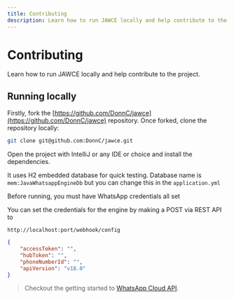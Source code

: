 ```yaml
---
title: Contributing
description: Learn how to run JAWCE locally and help contribute to the project.
---
```


# Contributing

Learn how to run JAWCE locally and help contribute to the project.

## Running locally

Firstly, fork the [https://github.com/DonnC/jawce](https://github.com/DonnC/jawce) repository.
Once forked, clone the repository locally:

```bash
git clone git@github.com:DonnC/jawce.git
```

Open the project with IntelliJ or any IDE or choice and install the dependencies.

It uses H2 embedded database for quick testing. Database name is `mem:JavaWhatsappEngineDb` but you can change this in the `application.yml`


Before running, you must have WhatsApp credentials all set

You can set the credentials for the engine by making a POST via REST API to

`http://localhost:port/webhook/config`

```json
{
    "accessToken": "",
    "hubToken": "",
    "phoneNumberId": "",
    "apiVersion": "v18.0"
}
```

> Checkout the getting started to [WhatsApp Cloud API](https://developers.facebook.com/docs/whatsapp/cloud-api/get-started/).

